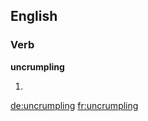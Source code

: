 ==English==

===Verb===
'''uncrumpling'''

# {{third-person singular of|uncrumple}}

[[de:uncrumpling]]
[[fr:uncrumpling]]